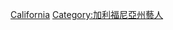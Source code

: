 {{commonscat|Actors from California}}

[[Category:美國各州演員|California]]
[[Category:加利福尼亞州藝人|Category:加利福尼亞州藝人]]